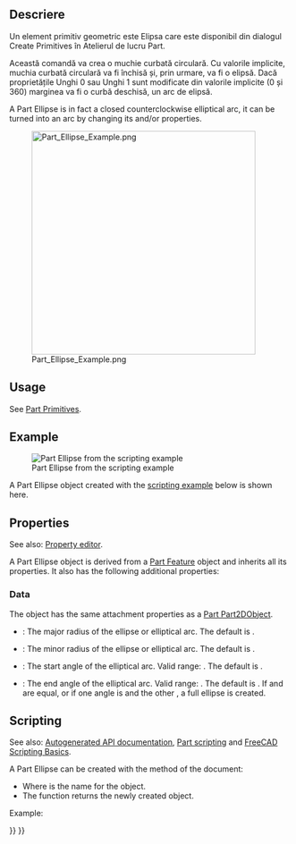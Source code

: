 <languages/>

{{Docnav
|[[Part_Circle|Circle]]
|[[Part_Point|Point]]
|[[Part_Workbench|Part]]
|IconL=Part_Circle.svg
|IconR=Part_Point.svg
|IconC=Workbench_Part.svg
}}

<div class="mw-translate-fuzzy">
{{GuiCommand|Name=Part Ellipse|MenuLocation=Part → [[Part_CreatePrimitives|Create Primitives]] → Ellipse|Workbenches=[[Part Workbench|Part]],  [[OpenSCAD_Workbench|OpenSCAD]]|SeeAlso=..}}
</div>

<span id="Description"></span>
<div class="mw-translate-fuzzy">
== Descriere ==
Un element primitiv geometric este Elipsa care este disponibil din dialogul Create Primitives în Atelierul de lucru Part.
</div>

<div class="mw-translate-fuzzy">
Această comandă va crea o muchie curbată circulară. Cu valorile implicite, muchia curbată circulară va fi închisă și, prin urmare, va fi o elipsă. Dacă proprietățile Unghi 0 sau Unghi 1 sunt modificate din valorile implicite (0 și 360) marginea va fi o curbă deschisă, un arc de elipsă.
</div>

A Part Ellipse is in fact a closed counterclockwise elliptical arc, it can be turned into an arc by changing its {{PropertyData|Angle1}} and/or {{PropertyData|Angle2}} properties.

[[Image:Part_Ellipse_Example.png|400px]]

== Usage ==

See [[Part_Primitives#Usage|Part Primitives]].

== Example ==

[[Image:Part_Ellipse_Scripting_Example.png|thumb|Part Ellipse from the scripting example]]

A Part Ellipse object created with the [[#Scripting|scripting example]] below is shown here.

== Properties ==

See also: [[Property_editor|Property editor]].

A Part Ellipse object is derived from a [[Part_Feature|Part Feature]] object and inherits all its properties. It also has the following additional properties:

=== Data ===

{{TitleProperty|Attachment}}

The object has the same attachment properties as a [[Part_Part2DObject#Data|Part Part2DObject]].

{{TitleProperty|Base}}

* {{PropertyData|MajorRadius|Length}}: The major radius of the ellipse or elliptical arc. The default is {{Value|4mm}}.
* {{PropertyData|MinorRadius|Length}}: The minor radius of the ellipse or elliptical arc. The default is {{Value|2mm}}.
* {{PropertyData|Angle1|Angle}}: The start angle of the elliptical arc. Valid range: {{Value|0° &lt; value &lt;&#61; 360°}}. The default is {{Value|0°}}.
* {{PropertyData|Angle2|Angle}}: The end angle of the elliptical arc. Valid range: {{Value|0° &lt; value &lt;&#61; 360°}}. The default is {{Value|360°}}. If {{PropertyData|Angle1}} and {{PropertyData|Angle2}} are equal, or if one angle is {{Value|0°}} and the other {{Value|360°}}, a full ellipse is created.

== Scripting ==

See also: [https://freecad.github.io/SourceDoc/ Autogenerated API documentation], [[Part_scripting|Part scripting]] and [[FreeCAD_Scripting_Basics|FreeCAD Scripting Basics]].

A Part Ellipse can be created with the {{Incode|addObject()}} method of the document:

{{Code|code=
ellipse = FreeCAD.ActiveDocument.addObject("Part::Ellipse", "myEllipse")
}}

* Where {{Incode|"myEllipse"}} is the name for the object.
* The function returns the newly created object.

Example:

{{Code|code=
import FreeCAD as App

doc = App.activeDocument()

ellipse = doc.addObject("Part::Ellipse", "myEllipse")
ellipse.MajorRadius = 20
ellipse.MinorRadius = 10
ellipse.Angle1 = 45
ellipse.Angle2 = 135
ellipse.Placement = App.Placement(App.Vector(1, 2, 3), App.Rotation(30, 45, 10))

doc.recompute()
}}


{{Docnav
|[[Part_Circle|Circle]]
|[[Part_Point|Point]]
|[[Part_Workbench|Part]]
|IconL=Part_Circle.svg
|IconR=Part_Point.svg
|IconC=Workbench_Part.svg
}}

{{Part_Tools_navi{{#translation:}}}}
{{Userdocnavi{{#translation:}}}}